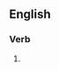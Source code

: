 ==English==

===Verb===
{{head|en|present participle}}

# {{present participle of|asseverate|lang=en|nocat=1}}
